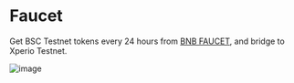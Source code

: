 # Faucet

Get BSC Testnet tokens every 24 hours from [BNB FAUCET](https://www.bnbchain.org/en/testnet-faucet), and bridge to Xperio Testnet.

![image](./images/faucet.png)


